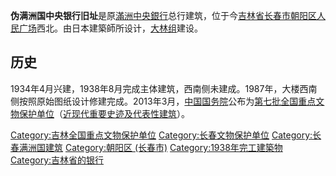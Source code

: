 {{expand|time=2015-10-01T02:16:53+00:00}}
{{unreferenced|time=2015-10-01T02:16:53+00:00}}
{{文物保护单位
| 级别 = 全国
| 图片 = [[File:Central_Bank_of_Manchou.JPG|220px]]
| 名称 = 伪满洲国中央银行旧址
| 编号 = 7-1684
| 分类 = 近现代重要史迹及代表性建筑
| 时代 = 1938年
| 所在 = {{CHN}}[[吉林省|吉林省]][[长春市|长春市]][[朝阳区_(长春市)|朝阳区]]
| 登录 = 2013年
| Cat = 吉林全国重点文物保护单位
}}
'''伪满洲国中央银行旧址'''是原[[滿洲中央銀行|滿洲中央銀行]]总行建筑，位于今[[吉林省|吉林省]][[长春市|长春市]][[朝阳区_(长春市)|朝阳区]][[人民广场_(长春市)|人民广场]]西北。由日本建築師{{link-ja|西村好時|西村好时}}所设计，[[大林组|大林组]]建设。

== 历史 ==

1934年4月兴建，1938年8月完成主体建筑，西南侧未建成。1987年，大楼西南侧按照原始图纸设计修建完成。2013年3月，[[中华人民共和国国务院|中国国务院]]公布为[[第七批全国重点文物保护单位|第七批全国重点文物保护单位]]（[[第七批全国重点文物保护单位中的近现代重要史迹及代表性建筑|近现代重要史迹及代表性建筑]]）。

{{Commonscat|Central Bank of Manchou building}}

{{吉林全国重点文物保护单位}}

[[Category:吉林全国重点文物保护单位|Category:吉林全国重点文物保护单位]]
[[Category:长春文物保护单位|Category:长春文物保护单位]]
[[Category:长春满洲国建筑|Category:长春满洲国建筑]]
[[Category:朝阳区_(长春市)|Category:朝阳区 (长春市)]]
[[Category:1938年完工建築物|Category:1938年完工建築物]]
[[Category:吉林省的银行|Category:吉林省的银行]]